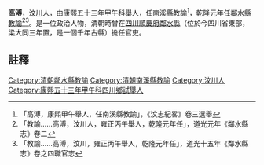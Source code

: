{{明清人物信息框
| 姓名 =高溥
| 最高職務 = [[四川|四川]][[鄰水縣|鄰水縣]][[教諭|教諭]]
| 國家 = 大清
| 籍貫 = [[汶川|汶川]]
| 字號 =
| 出生日期 = ？年？月？日
| 逝世日期 = ？年？月？日
| 墓葬 = 
| 配偶 =  
| 親屬 = 曾祖、祖、父，母
| 出身 =康熙五十三年甲午科舉人 
| 著作 =  
*
}}
'''高溥'''{{BD|？年||？年||}}，[[汶川|汶川]]人，由康熙五十三年甲午科舉人，任南溪縣教諭<ref>「高溥，康熙甲午舉人，任南溪縣教諭」，《汶志紀畧》卷三選舉</ref>，乾隆元年任[[鄰水縣|鄰水縣]][[教諭|教諭]]<ref>「教諭……高溥，汶川人，雍正丙午舉人，乾隆元年任」，道光元年《鄰水縣志》卷二</ref><ref>「教諭……高溥，汶川，雍正丙午舉人，乾隆元年任」，道光十五年《鄰水縣志》卷之四職官志</ref>。是一位政治人物，清朝時曾在[[四川|四川]][[順慶府|順慶府]][[鄰水縣|鄰水縣]]（位於今四川省東部，梁大同三年置，是一個千年古縣）擔任官吏。
==註釋==
{{reflist}}
{{清朝人物小作品}}
[[Category:清朝鄰水縣教諭|Category:清朝鄰水縣教諭]]
[[Category:清朝南溪縣教諭|Category:清朝南溪縣教諭]]
[[Category:汶川人|Category:汶川人]]
[[Category:康熙五十三年甲午科四川鄉試舉人|Category:康熙五十三年甲午科四川鄉試舉人]]